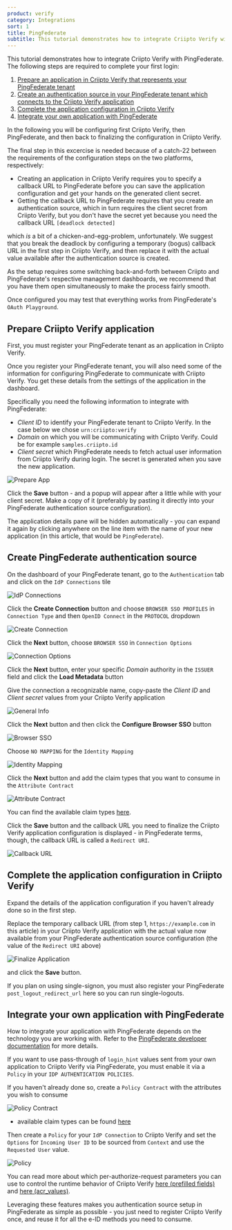 ```yaml
---
product: verify
category: Integrations
sort: 1
title: PingFederate
subtitle: This tutorial demonstrates how to integrate Criipto Verify with PingFederate
---
```


This tutorial demonstrates how to integrate Criipto Verify with PingFederate. The following steps are required to complete your first login:

1. [Prepare an application in Criipto Verify that represents your PingFederate tenant](#prepare-criipto-verify-application)
2. [Create an authentication source in your PingFederate tenant which connects to the Criipto Verify application](#create-pingfederate-authentication-source)
3. [Complete the application configuration in Criipto Verify](#complete-the-application-configuration-in-criipto-verify)
4. [Integrate your own application with PingFederate](#integrate-your-own-application-with-pingfederate)

In the following you will be configuring first Criipto Verify, then PingFederate, and then back to finalizing the configuration in Criipto Verify.

The final step in this excercise is needed because of a catch-22 between the requirements of the configuration steps on the two platforms, respectively:
 - Creating an application in Criipto Verify requires you to specify a callback URL to PingFederate before you can save the application configuration and get your hands on the generated client secret.
 - Getting the callback URL to PingFederate requires that you create an authentication source, which in turn requires the client secret from Criipto Verify, but you don't have the secret yet because you need the callback URL `[deadlock detected]`

which _is_ a bit of a chicken-and-egg-problem, unfortunately. We suggest that you break the deadlock by configuring a temporary (bogus) callback URL in the first step in Criipto Verify, and then replace it with the actual value available after the authentication source is created.

As the setup requires some switching back-and-forth between Criipto and PingFederate's respective management dashboards, we recommend that you have them open simultaneously to make the process fairly smooth.

Once configured you may test that everything works from PingFederate's `OAuth Playground`.

## Prepare Criipto Verify application

First, you must register your PingFederate tenant as an application in Criipto Verify.

Once you register your PingFederate tenant, you will also need some of the information for configuring PingFederate to communicate with Criipto Verify. You get these details from the settings of the application in the dashboard.

Specifically you need the following information to integrate with PingFederate:

- _Client ID_ to identify your PingFederate tenant to Criipto Verify. In the case below we chose `urn:criipto:verify`
- _Domain_ on which you will be communicating with Criipto Verify. Could be for example `samples.criipto.id`
- _Client secret_ which PingFederate needs to fetch actual user information from Criipto Verify during login.
The secret is generated when you save the new application.

![Prepare App](./images/pingfederate-prepare-application.png)

Click the **Save** button - and a popup will appear after a little while with your client secret.
Make a copy of it (preferably by pasting it directly into your PingFederate authentication source configuration).

The application details pane will be hidden automatically - you can expand it again by clicking anywhere on the line item with the name of your new application (in this article, that would be `PingFederate`).

## Create PingFederate authentication source

On the dashboard of your PingFederate tenant, go to the `Authentication` tab and click on the `IdP Connections` tile

![IdP Connections](./images/pingfederate-idpconnections.png)

Click the **Create Connection** button and choose `BROWSER SSO PROFILES` in `Connection Type` and then `OpenID Connect` in the `PROTOCOL` dropdown

![Create Connection](./images/pingfederate-connection-type.png)

Click the **Next** button, choose `BROWSER SSO` in `Connection Options`

![Connection Options](./images/pingfederate-connection-options.png)

Click the **Next** button, enter your specific _Domain_ authority in the `ISSUER` field and click the **Load Metadata** button

Give the connection a recognizable name, copy-paste the _Client ID_ and _Client secret_ values from your Criipto Verify application

![General Info](./images/pingfederate-connection-general.png)

Click the **Next** button and then click the **Configure Browser SSO** button

![Browser SSO](./images/pingfederate-connection-browser-sso.png)

Choose `NO MAPPING` for the `Identity Mapping`

![Identity Mapping](./images/pingfederate-connection-identity-mapping.png)

Click the **Next** button and add the claim types that you want to consume in the `Attribute Contract`

![Attribute Contract](./images/pingfederate-connection-attribute-contract.png)

You can find the available claim types [here](/getting-started/token-contents).

Click the **Save** button and the callback URL you need to finalize the Criipto Verify application configuration is displayed - in PingFederate terms, though, the callback URL is called a `Redirect URI`.

![Callback URL](./images/pingfederate-connection-callback-url.png)

## Complete the application configuration in Criipto Verify

Expand the details of the application configuration if you haven't already done so in the first step.

Replace the temporary callback URL (from step 1, `https://example.com` in this article) in your Criipto Verify application with the actual value now available from your PingFederate authentication source configuration (the value of the `Redirect URI` above)

![Finalize Application](./images/pingfederate-finalize-application-config.png)

and click the **Save** button.

<Highlight icon="file-lines">

  If you plan on using single-signon, you must also register your PingFederate `post_logout_redirect_url` here so you can run single-logouts.

</Highlight>

## Integrate your own application with PingFederate

How to integrate your application with PingFederate depends on the technology you are working with. Refer to the [PingFederate developer documentation](https://developer.pingidentity.com/en/cloud-software/pingfederate.html) for more details.

If you want to use pass-through of `login_hint` values sent from your own application to Criipto Verify via PingFederate, you must enable it via a `Policy` in your `IDP AUTHENTICATION POLICIES`.

If you haven't already done so, create a `Policy Contract` with the attributes you wish to consume

![Policy Contract](./images/pingfederate-policy-contract.png)

- available claim types can be found [here](/verify/e-ids)

Then create a `Policy` for your `IdP Connection` to Criipto Verify and set the `Options` for `Incoming User ID` to be sourced from `Context` and use the `Requested User` value.

![Policy](./images/pingfederate-relay-login_hint.png)

<Highlight icon="file-lines">

  You can read more about which per-authorize-request parameters you can use to control the runtime behavior of Criipto Verify [here (prefilled fields)](/verify/guides/prefilled-fields) and [here (acr_values)](/how-to/choose-eid-method#login-hint-embedded).

  Leveraging these features makes you authentication source setup in PingFederate as simple as possible - you just need to register Criipto Verify once, and reuse it for all the e-ID methods you need to consume.

</Highlight>

